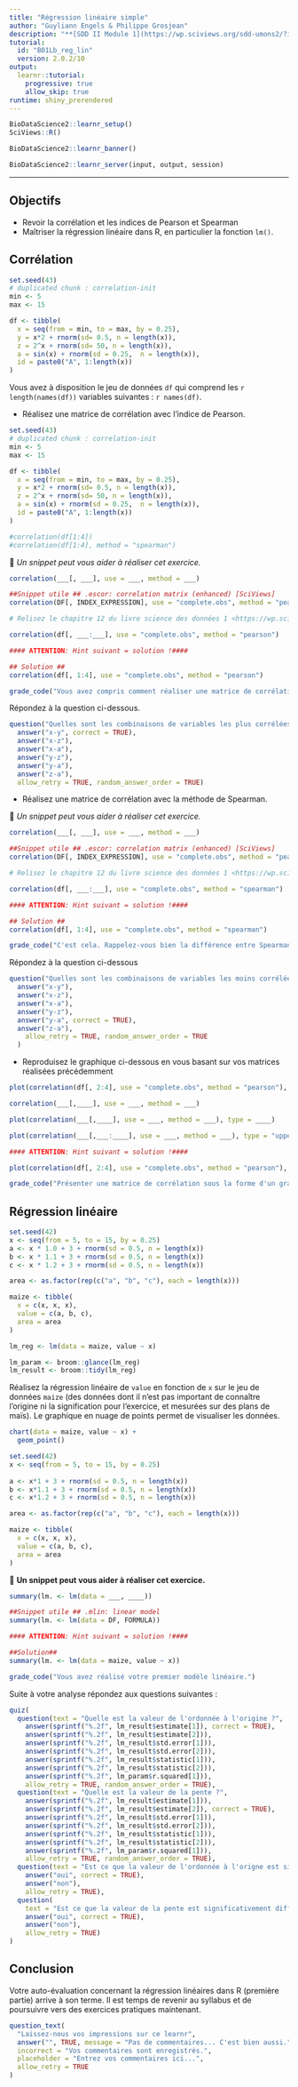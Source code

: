 ```yaml
---
title: "Régression linéaire simple"
author: "Guyliann Engels & Philippe Grosjean"
description: "**[SDD II Module 1](https://wp.sciviews.org/sdd-umons2/?iframe=wp.sciviews.org/sdd-umons2-2020/r%25C3%25A9gression-lin%25C3%25A9aire-simple.html)** Application des concepts liés la régression linéaire simple."
tutorial:
  id: "B01Lb_reg_lin"
  version: 2.0.2/10
output: 
  learnr::tutorial:
    progressive: true
    allow_skip: true
runtime: shiny_prerendered
---
```


```r
BioDataScience2::learnr_setup()
SciViews::R()
```

```r
BioDataScience2::learnr_banner()
```

```r
BioDataScience2::learnr_server(input, output, session)
```

----

## Objectifs

- Revoir la corrélation et les indices de Pearson et Spearman
- Maîtriser la régression linéaire dans R, en particulier la fonction `lm()`.

## Corrélation 

```r
set.seed(43)
# duplicated chunk : correlation-init
min <- 5
max <- 15

df <- tibble(
  x = seq(from = min, to = max, by = 0.25),
  y = x*2 + rnorm(sd= 0.5, n = length(x)),
  z = 2^x + rnorm(sd= 50, n = length(x)),
  a = sin(x) + rnorm(sd = 0.25,  n = length(x)),
  id = paste0("A", 1:length(x))
)
```

Vous avez à disposition le jeu de données `df` qui comprend les `r length(names(df))` variables suivantes\ : `r names(df)`. 

- Réalisez une matrice de corrélation avec l'indice de Pearson.

```r
set.seed(43)
# duplicated chunk : correlation-init
min <- 5
max <- 15

df <- tibble(
  x = seq(from = min, to = max, by = 0.25),
  y = x*2 + rnorm(sd= 0.5, n = length(x)),
  z = 2^x + rnorm(sd= 50, n = length(x)),
  a = sin(x) + rnorm(sd = 0.25,  n = length(x)),
  id = paste0("A", 1:length(x))
)

#correlation(df[1:4])
#correlation(df[1:4], method = "spearman")
```

💬 *Un snippet peut vous aider à réaliser cet exercice.*

```r
correlation(___[, ___], use = ___, method = ___)
```

```r
##Snippet utile ## .escor: correlation matrix (enhanced) [SciViews]
correlation(DF[, INDEX_EXPRESSION], use = "complete.obs", method = "pearson")

# Relisez le chapitre 12 du livre science des données 1 <https://wp.sciviewg/sdd-umons/>
```

```r
correlation(df[, ___:___], use = "complete.obs", method = "pearson")

#### ATTENTION: Hint suivant = solution !####
```

```r
## Solution ##
correlation(df[, 1:4], use = "complete.obs", method = "pearson")
```

```r
grade_code("Vous avez compris comment réaliser une matrice de corrélation.")
```

Répondez à la question ci-dessous.

```r
question("Quelles sont les combinaisons de variables les plus corrélées ?",
  answer("x-y", correct = TRUE),
  answer("x-z"),
  answer("x-a"),
  answer("y-z"),
  answer("y-a"),
  answer("z-a"),
  allow_retry = TRUE, random_answer_order = TRUE)
```

- Réalisez une matrice de corrélation avec la méthode de Spearman.

💬 *Un snippet peut vous aider à réaliser cet exercice.*

```r
correlation(___[, ___], use = ___, method = ___)
```

```r
##Snippet utile ## .escor: correlation matrix (enhanced) [SciViews]
correlation(DF[, INDEX_EXPRESSION], use = "complete.obs", method = "pearson")

# Relisez le chapitre 12 du livre science des données 1 <https://wp.sciviewg/sdd-umons/>
```

```r
correlation(df[, ___:___], use = "complete.obs", method = "spearman")

#### ATTENTION: Hint suivant = solution !####
```

```r
## Solution ##
correlation(df[, 1:4], use = "complete.obs", method = "spearman")
```

```r
grade_code("C'est cela. Rappelez-vous bien la différence entre Spearman (corrélation non linéaire) et Pearson (corrélation linéaire).")
```

Répondez à la question ci-dessous

```r
question("Quelles sont les combinaisons de variables les moins corrélées ?",
  answer("x-y"),
  answer("x-z"),
  answer("x-a"),
  answer("y-z"),
  answer("y-a", correct = TRUE),
  answer("z-a"),
    allow_retry = TRUE, random_answer_order = TRUE
  )
```

- Reproduisez le graphique ci-dessous en vous basant sur vos matrices réalisées précédemment

```r
plot(correlation(df[, 2:4], use = "complete.obs", method = "pearson"), type = "upper")
```

```r
correlation(___[,____], use = ___, method = ___)
```

```r
plot(correlation(___[,____], use = ___, method = ___), type = ____)
```

```r
plot(correlation(___[,___:____], use = ___, method = ___), type = "upper")

#### ATTENTION: Hint suivant = solution !####
```

```r
plot(correlation(df[, 2:4], use = "complete.obs", method = "pearson"), type = "upper")
```

```r
grade_code("Présenter une matrice de corrélation sous la forme d'un graphique, c'est quand même plus convivial.")
```

## Régression linéaire

```r
set.seed(42)
x <- seq(from = 5, to = 15, by = 0.25)
a <- x * 1.0 + 3 + rnorm(sd = 0.5, n = length(x))
b <- x * 1.1 + 3 + rnorm(sd = 0.5, n = length(x))
c <- x * 1.2 + 3 + rnorm(sd = 0.5, n = length(x))

area <- as.factor(rep(c("a", "b", "c"), each = length(x)))

maize <- tibble(
  x = c(x, x, x),
  value = c(a, b, c),
  area = area
)

lm_reg <- lm(data = maize, value ~ x)

lm_param <- broom::glance(lm_reg)
lm_result <- broom::tidy(lm_reg)
```

Réalisez la régression linéaire de `value` en fonction de `x` sur le jeu de données `maize` (des données dont il n'est pas important de connaître l'origine ni la signification pour l'exercice, et mesurées sur des plans de maïs). Le graphique en nuage de points permet de visualiser les données.

```r
chart(data = maize, value ~ x) +
  geom_point()
```

```r
set.seed(42)
x <- seq(from = 5, to = 15, by = 0.25)
  
a <- x*1 + 3 + rnorm(sd = 0.5, n = length(x))
b <- x*1.1 + 3 + rnorm(sd = 0.5, n = length(x))
c <- x*1.2 + 3 + rnorm(sd = 0.5, n = length(x))

area <- as.factor(rep(c("a", "b", "c"), each = length(x)))

maize <- tibble(
  x = c(x, x, x),
  value = c(a, b, c),
  area = area
)
```

💬 **Un snippet peut vous aider à réaliser cet exercice.**


```r
summary(lm. <- lm(data = ___, ____))
```

```r
##Snippet utile ## .mlin: linear model
summary(lm. <- lm(data = DF, FORMULA))

#### ATTENTION: Hint suivant = solution !####
```

```r
##Solution##
summary(lm. <- lm(data = maize, value ~ x))
```

```r
grade_code("Vous avez réalisé votre premier modèle linéaire.")
```

Suite à votre analyse répondez aux questions suivantes\ :

```r
quiz(
  question(text = "Quelle est la valeur de l'ordonnée à l'origine ?",
    answer(sprintf("%.2f", lm_result$estimate[1]), correct = TRUE),
    answer(sprintf("%.2f", lm_result$estimate[2])),
    answer(sprintf("%.2f", lm_result$std.error[1])),
    answer(sprintf("%.2f", lm_result$std.error[2])),
    answer(sprintf("%.2f", lm_result$statistic[1])),
    answer(sprintf("%.2f", lm_result$statistic[2])),
    answer(sprintf("%.2f", lm_param$r.squared[1])),
    allow_retry = TRUE, random_answer_order = TRUE),
  question(text = "Quelle est la valeur de la pente ?",
    answer(sprintf("%.2f", lm_result$estimate[1])),
    answer(sprintf("%.2f", lm_result$estimate[2]), correct = TRUE),
    answer(sprintf("%.2f", lm_result$std.error[1])),
    answer(sprintf("%.2f", lm_result$std.error[2])),
    answer(sprintf("%.2f", lm_result$statistic[1])),
    answer(sprintf("%.2f", lm_result$statistic[2])),
    answer(sprintf("%.2f", lm_param$r.squared[1])),
    allow_retry = TRUE, random_answer_order = TRUE),
  question(text = "Est ce que la valeur de l'ordonnée à l'origne est significativement différente de zéro ?",
    answer("oui", correct = TRUE),
    answer("non"),
    allow_retry = TRUE),
  question(
    text = "Est ce que la valeur de la pente est significativement différente de zéro ?",
    answer("oui", correct = TRUE),
    answer("non"),
    allow_retry = TRUE)
)
```

## Conclusion

Votre auto-évaluation concernant la régression linéaires dans R (première partie) arrive à son terme. Il est temps de revenir au syllabus et de poursuivre vers des exercices pratiques maintenant.

```r
question_text(
  "Laissez-nous vos impressions sur ce learnr",
  answer("", TRUE, message = "Pas de commentaires... C'est bien aussi."),
  incorrect = "Vos commentaires sont enregistrés.",
  placeholder = "Entrez vos commentaires ici...",
  allow_retry = TRUE
)
```
